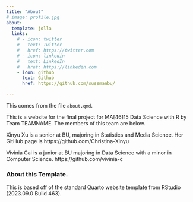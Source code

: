 ```yaml
---
title: "About"
# image: profile.jpg
about:
  template: jolla
  links:
    # - icon: twitter
    #   text: Twitter
    #   href: https://twitter.com
    # - icon: linkedin
    #   text: LinkedIn
    #   href: https://linkedin.com
    - icon: github
      text: Github
      href: https://github.com/sussmanbu/

---
```

This comes from the file `about.qmd`.

This is a website for the final project for MA[46]15 Data Science with R by Team TEAMNAME.
The members of this team are below.


Xinyu Xu is a senior at BU, majoring in Statistics and Media Science. Her GitHub page is https://github.com/Christina-Xinyu

Vivinia Cai is a junior at BU majoring in Data Science with a minor in Computer Science. https://github.com/vivinia-c

<!-- Please leave in the information below -->

### About this Template.

This is based off of the standard Quarto website template from RStudio (2023.09.0 Build 463).
